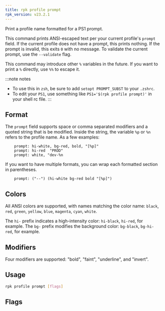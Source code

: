 ```yaml
---
title: rpk profile prompt
rpk_version: v23.2.1
---
```


<head>
  <meta name="title" content="rpk profile prompt| Redpanda Docs" />
  <meta name="description" content="rpk profile prompt" />
  <link rel="canonical" href="https://docs.redpanda.com/docs/reference/rpk/rpk-profile/rpk-profile-prompt/" />
</head>

Print a profile name formatted for a PS1 prompt.

This command prints ANSI-escaped text per your current profile's `prompt`
field. If the current profile does not have a prompt, this prints nothing.
If the prompt is invalid, this exits `0` with no message. To validate the
current prompt, use the `--validate` flag.

This command may introduce other `%` variables in the future. If you want to
print a `%` directly, use `%%` to escape it.

:::note notes
- To use this in `zsh`, be sure to add `setopt PROMPT_SUBST` to your `.zshrc`.
- To edit your `PS1`, use something like `PS1='$(rpk profile prompt)'` in your
shell rc file.
:::

## Format

The `prompt` field supports space or comma separated modifiers and a quoted
string that is be modified. Inside the string, the variable `%p` or `%n` refers to
the profile name. As a few examples:

```text
    prompt: hi-white, bg-red, bold, "[%p]"
    prompt: hi-red  "PROD"
    prompt: white, "dev-%n
```

If you want to have multiple formats, you can wrap each formatted section in
parentheses.

```text
    prompt: ("--") (hi-white bg-red bold "[%p]")
```

## Colors

All ANSI colors are supported, with names matching the color name:
`black`, `red`, `green`, `yellow`, `blue`, `magenta`, `cyan`, `white`.

The `hi-` prefix indicates a high-intensity color: `hi-black`, `hi-red`, for example.
The `bg-` prefix modifies the background color: `bg-black`, `bg-hi-red`, for example.

## Modifiers

Four modifiers are supported: "bold", "faint", "underline", and "invert".

## Usage

```bash
rpk profile prompt [flags]
```

## Flags

<!--
[cols=",,",]
|===
|*Value* |*Type* |*Description*

|-h, --help |- |Help for prompt.

|--validate |- |Exit with an error message if the prompt is invalid.

|--config |string |Redpanda or rpk config file; default search paths are
~/.config/rpk/rpk.yaml, $PWD, and /etc/redpanda/`redpanda.yaml`.

|-X, --config-opt |stringArray |Override rpk configuration settings; '-X
help' for detail or '-X list' for terser detail.

|--profile |string |rpk profile to use.

|-v, --verbose |- |Enable verbose logging.
|===

-->
